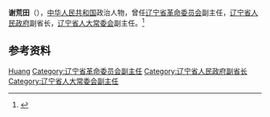 '''谢荒田'''（{{bd|？||？}}），[[中华人民共和国|中华人民共和国]]政治人物，曾任[[辽宁省革命委员会|辽宁省革命委员会]]副主任，[[辽宁省人民政府|辽宁省人民政府]]副省长，[[辽宁省人大常委会|辽宁省人大常委会]]副主任。<ref>{{Cite book|title=中华人民共和国职官志|author=何虎生, 李耀东, 向常福主编|publisher=中国社会出版社|year=2003|isbn=9787800883934|location=北京|pages=}}</ref>

== 参考资料 ==
{{reflist}}

{{中国人物小作品}}

{{Authority control}}
{{DEFAULTSORT:Xie谢}}
[[Category:谢姓|Huang]]
[[Category:辽宁省革命委员会副主任|Category:辽宁省革命委员会副主任]]
[[Category:辽宁省人民政府副省长|Category:辽宁省人民政府副省长]]
[[Category:辽宁省人大常委会副主任|Category:辽宁省人大常委会副主任]]